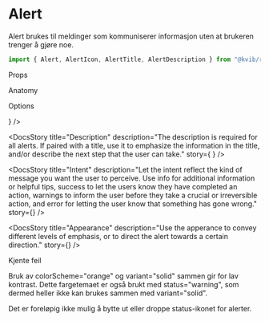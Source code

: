 
<Meta of={AlertStories} />

# Alert

Alert brukes til meldinger som kommuniserer informasjon uten at brukeren trenger å gjøre noe.

```jsx
import { Alert, AlertIcon, AlertTitle, AlertDescription } from "@kvib/react";
```

<DocsHeading>Props</DocsHeading>

<Canvas of={AlertStories.Alert} />
<Controls of={AlertStories.Alert} />

<DocsHeading>Anatomy</DocsHeading>

<DocsAnatomy imgPath="assets/AlertAnatomy.svg" />

<DocsHeading>Options</DocsHeading>

<DocsStoriesContainer>
<DocsStory
  title="Title"
  description="The title is optional, but should, when used, always convey a concise and descriptive message."
  story={<Canvas of={AlertStories.AlertError} />}
/>

<DocsStory
  title="Description"
  description="The description is required for all alerts. If paired with a title, use it to emphasize the information in the title, and/or describe the next step that the user can take."
  story={
    <Canvas>
      <Story of={AlertStories.AlertWarning} />
      <Story of={AlertStories.AlertSuccess} />
    </Canvas>
  }
/>

<DocsStory
  title="Intent"
  description="Let the intent reflect the kind of message you want the user to perceive. Use info for additional information or helpful tips, success to let the users know they have completed an action, warnings to inform the user before they take a crucial or irreversible action, and error for letting the user know that something has gone wrong."
  story={<Canvas of={AlertStories.AlertInfo} />}
/>

<DocsStory
  title="Appearance"
  description="Use the apperance to convey different levels of emphasis, or to direct the alert towards a certain direction."
  story={<Canvas of={AlertStories.AlertEmphasisWarning} />}
/>
</DocsStoriesContainer>

<DocsHeading>Kjente feil</DocsHeading>

Bruk av colorScheme="orange" og variant="solid" sammen gir for lav kontrast. Dette fargetemaet er også brukt med status="warning", som dermed heller ikke kan brukes sammen med variant="solid".

Det er foreløpig ikke mulig å bytte ut eller droppe status-ikonet for alerter.
